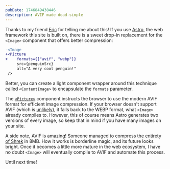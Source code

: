 ```yaml
---
pubDate: 1746849438446
description: AVIF made dead-simple
---
```


Thanks to my friend [Eric](https://ericswpark.com/) for telling me about this! If you use [Astro](https://astro.build/), the web framework this site is built on, there is a sweet drop-in replacement for the `<Image>` component that offers better compression:

```diff
-<Image
+<Picture
+    formats={["avif", "webp"]}
     src={penguinSrc}
     alt="A very cool penguin!"
 />
```

Better, you can create a light component wrapper around this technique called `<ContentImage>` to encapsulate the `formats` parameter.

The [`<Picture>`](https://docs.astro.build/en/guides/images/#create-responsive-images-with-the-picture--component) component instructs the browser to use the modern AVIF format for efficient image compression. If your browser doesn't support AVIF (which is [unlikely](https://caniuse.com/?search=avif)), it falls back to the WEBP format, what `<Image>` already compiles to. However, this of course means Astro generates two versions of every image, so keep that in mind if you have many images on your site.

A side note, AVIF is amazing! Someone managed to compress [the entirety of Shrek](https://www.reddit.com/r/AV1/comments/msb74a/shrek_but_its_8mb_again/) in 8MB. How it works is borderline magic, and its future looks bright. Once it becomes a little more mature in the web ecosystem, I have no doubt `<Image>` will eventually compile to AVIF and automate this process.

Until next time!
